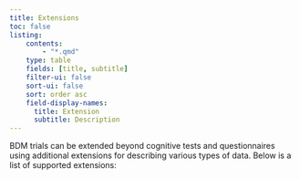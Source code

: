 ```yaml
---
title: Extensions
toc: false
listing:
    contents: 
        - "*.qmd"
    type: table
    fields: [title, subtitle]
    filter-ui: false
    sort-ui: false
    sort: order asc
    field-display-names: 
      title: Extension
      subtitle: Description
---
```


BDM trials can be extended beyond cognitive tests and questionnaires using additional extensions for describing various types of data. Below is a list of supported extensions: